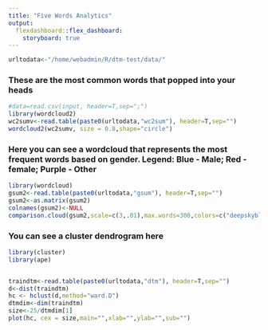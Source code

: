 ```yaml
---
title: "Five Words Analytics"
output: 
  flexdashboard::flex_dashboard:
    storyboard: true
---
```

```r
urltodata<-"/home/webadmin/R/dtm-test/data/"
```
### These are the most common words that popped into your heads {data-width=100}

```r
#data=read.csv(input, header=T,sep=";")
library(wordcloud2)
wc2sumv<-read.table(paste0(urltodata,"wc2sum"), header=T,sep="")
wordcloud2(wc2sumv, size = 0.8,shape="circle")

```


### Here you can see a wordcloud that represents the most frequent words based on gender. Legend: Blue - Male; Red - female; Purple - Other

```r
library(wordcloud)
gsum2<-read.table(paste0(urltodata,"gsum"), header=T,sep="")
gsum2<-as.matrix(gsum2)
colnames(gsum2)<-NULL
comparison.cloud(gsum2,scale=c(3,.01),max.words=300,colors=c("deepskyblue3","firebrick2","darkorchid3"))

```


### You can see a cluster dendrogram here

```r
library(cluster)
library(ape)


traindtm<-read.table(paste0(urltodata,"dtm"), header=T,sep="")
d<-dist(traindtm)
hc <- hclust(d,method="ward.D")
dtmdim<-dim(traindtm)
size<-25/dtmdim[1]
plot(hc, cex = size,main="",xlab="",ylab="",sub="")

```
